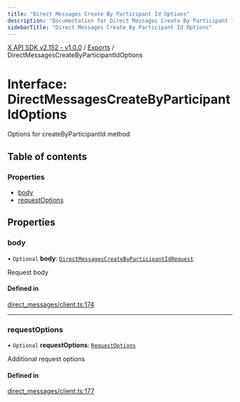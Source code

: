 ```yaml
---
title: "Direct Messages Create By Participant Id Options"
description: "Documentation for Direct Messages Create By Participant Id Options"
sidebarTitle: "Direct Messages Create By Participant Id Options"
---
```


[X API SDK v2.152 - v1.0.0](../README.md) / [Exports](../modules.md) / DirectMessagesCreateByParticipantIdOptions

# Interface: DirectMessagesCreateByParticipantIdOptions

Options for createByParticipantId method

## Table of contents

### Properties

- [body](DirectMessagesCreateByParticipantIdOptions.md#body)
- [requestOptions](DirectMessagesCreateByParticipantIdOptions.md#requestoptions)

## Properties

### body

• `Optional` **body**: [`DirectMessagesCreateByParticipantIdRequest`](DirectMessagesCreateByParticipantIdRequest.md)

Request body

#### Defined in

[direct_messages/client.ts:174](https://github.com/xdevplatform/xdk/blob/ad4172ef5f68f089e0f077a190b271016dd35bf7/xdk/typescript/src/direct_messages/client.ts#L174)

___

### requestOptions

• `Optional` **requestOptions**: [`RequestOptions`](RequestOptions.md)

Additional request options

#### Defined in

[direct_messages/client.ts:177](https://github.com/xdevplatform/xdk/blob/ad4172ef5f68f089e0f077a190b271016dd35bf7/xdk/typescript/src/direct_messages/client.ts#L177)
